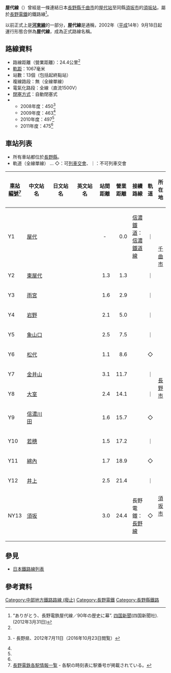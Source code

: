 {{Infobox 鐵道路線
|日文原名 = 屋代線
|平假名 = やしろせん
|羅馬拼音 = Yashiro sen
|路線名稱 = [[File:NER.svg|100px]] 屋代線
|路線顏色 = red
|圖片 = Nagaden 3500 20090418.jpg
|圖片大小 = 
|圖片說明 = 離開[[松代站|松代站]]的3500系列車
|國家 = {{JPN}}
|所在地 = [[長野縣|長野縣]]
|起點 = [[屋代站|屋代站]]
|終點 = [[須坂站|須坂站]]
|站數 = 13個
|通車 = 1922年6月10日
|廢除 = 2012年4月1日
|擁有者 = 河東鐵道→<br />[[長野電鐵|長野電鐵]]
|營運者 = 
|路線記號=Y
|使用車輛 = 參見[[長野電鐵#車輛|長野電鐵#車輛]]
|路線距離 = 24.4公里
|軌距 = 1,067毫米
|軌道數量 = 
|電氣化方式 = [[直流電|直流電]] 1,500 [[伏特|V]] [[高架電纜|高架電纜]]
|最高速度 = 
|路線圖 = [[File:Nagano_Electric_Railway_Linemap.svg|200px]]
{{長野電鐵RDT/屋代線}}
}}
'''屋代線'''（{{jpn|j=屋代線|hg=やしろせん|rm=Yashiro sen|f=y}}）曾經是一條連結日本[[長野縣|長野縣]][[千曲市|千曲市]]的[[屋代站|屋代站]]至同縣[[須坂市|須坂市]]的[[須坂站|須坂站]]，屬於[[長野電鐵|長野電鐵]]的鐵路線<ref name="shikoku-np-2012-3-31">“ありがとう、長野電鉄屋代線／90年の歴史に幕”. [[四国新聞|四国新聞]](四国新聞社).(2012年3月31日)</ref>。

以前正式上是'''[[河東線|河東線]]'''的一部分，'''屋代線'''是通稱，2002年（[[平成|平成]]14年）9月18日起運行形態合併為'''屋代線'''，成為正式路線名稱。
== 路線資料 ==
* 路線距離（營業距離）：24.4公里<ref name="shikoku-np-2012-3-31" />
* [[軌距|軌距]]：1067毫米
* 站數：13個（包括起終點站）
* 複線路段：無（全線單線）
* 電氣化路段：全線（直流1500V）
* [[閉塞_(鐵路)|閉塞方式]]：自動閉塞式
* {{link-ja|輸送密度|輸送密度}}
** 2008年度：450<ref name="pref.nagano-nagaden2012">{{PDFlink|[http://www.pref.nagano.lg.jp/kotsu/kurashi/kotsu/shisaku/gaiyo/documents/nagaden.pdf 長野県新総合交通ビジョン検討委員会（県内鉄道事業者・意見交換会）参考資料 長野電鉄株式会社]}} - 長野県、2012年7月11日（2016年10月23日閲覧）</ref>
** 2009年度：463<ref name="pref.nagano-nagaden2012" />
** 2010年度：497<ref name="pref.nagano-nagaden2012" />
** 2011年度：475<ref name="pref.nagano-nagaden2012" />
== 車站列表 ==
*所有車站都位於[[長野縣|長野縣]]。
*軌道（全線單線） … ◇：可[[列車交會|列車交會]]、｜：不可列車交會
{| class="wikitable" rules="all"
|-
![[車站編號|車站編號]]<ref>[http://www.nagaden-net.co.jp/webstation/station_inquiry.html 長野電鉄各駅情報一覧] {{Wayback|url=http://www.nagaden-net.co.jp/webstation/station_inquiry.html |date=20140330014651 }} - 各駅の時刻表に駅番号が掲載されている。</ref>
! style="width:6em;"|中文站名
! style="width:6em;"|日文站名
! style="width:6em;"|英文站名
! style="width:2.5em;"|站間距離
! style="width:2.5em;"|營業距離
!接續路線
! style="width:1em;"|軌道
!所在地
|- style="border-top:solid 3px red;"
!Y1
|[[屋代站|屋代]]
|{{lang|ja|屋代}}
|{{lang|en|Yashiro}}
|style="text-align:center;"|-
|style="text-align:right;"|0.0
|[[信濃鐵道|信濃鐵道]]：[[信濃鐵道線|信濃鐵道線]]
|style="text-align:center;"|｜
|rowspan="3"|[[千曲市|千曲市]]
|-
!Y2
|[[東屋代站|東屋代]]
|{{lang|en|東屋代}}
|{{lang|en|Higashi-Yashiro}}
|style="text-align:right;"|1.3
|style="text-align:right;"|1.3
| 
|style="text-align:center;"|｜
|-
!Y3
|[[雨宮站|雨宮]]
|{{lang|ja|雨宮}}
|{{lang|en|Amenomiya}}
|style="text-align:right;"|1.6
|style="text-align:right;"|2.9
| 
|style="text-align:center;"|｜
|-
!Y4
|[[岩野站|岩野]]
|{{lang|en|岩野}}
|{{lang|en|Iwano}}
|style="text-align:right;"|2.1
|style="text-align:right;"|5.0
| 
|style="text-align:center;"|｜
|rowspan="8"|[[長野市|長野市]]
|-
!Y5
|[[象山口站|象山口]]
|{{lang|ja|象山口}}
|{{lang|en|Zōzanguchi}}
|style="text-align:right;"|2.5
|style="text-align:right;"|7.5
| 
|style="text-align:center;"|｜
|-
!Y6
|[[松代站_(長野縣)|松代]]
|{{lang|ja|松代}}
|{{lang|en|Matsushiro}}
|style="text-align:right;"|1.1
|style="text-align:right;"|8.6
| 
|style="text-align:center;"|◇
|-
!Y7
|[[金井山站|金井山]]
|{{lang|ja|金井山}}
|{{lang|en|Kanaiyama}}
|style="text-align:right;"|3.1
|style="text-align:right;"|11.7
| 
|style="text-align:center;"|｜
|-
!Y8
|[[大室站|大室]]
|{{lang|ja|大室}}
|{{lang|en|Ōmura}}
|style="text-align:right;"|2.4
|style="text-align:right;"|14.1
| 
|style="text-align:center;"|｜
|-
!Y9
|[[信濃川田站|信濃川田]]
|{{lang|ja|信濃川田}}
|{{lang|en|Shinano-Kawada}}
|style="text-align:right;"|1.6
|style="text-align:right;"|15.7
| 
|style="text-align:center;"|◇
|-
!Y10
|[[若穗站|若穗]]
|{{lang|ja|若穂}}
|{{lang|en|Wakaho}}
|style="text-align:right;"|1.5
|style="text-align:right;"|17.2
| 
|style="text-align:center;"|｜
|-
!Y11
|[[綿內站|綿內]]
|{{lang|ja|綿内}}
|{{lang|en|Watauchi}}
|style="text-align:right;"|1.7
|style="text-align:right;"|18.9
| 
|style="text-align:center;"|◇
|-
!Y12
|[[井上站|井上]]
|{{lang|ja|井上}}
|{{lang|en|Inoue}}
|style="text-align:right;"|2.5
|style="text-align:right;"|21.4
| 
|style="text-align:center;"|｜
|rowspan="2"|[[須坂市|須坂市]]
|-
!NY13
|[[須坂站|須坂]]
|{{lang|ja|須坂}}
|{{lang|en|Suzaka}}
|style="text-align:right;"|3.0
|style="text-align:right;"|24.4
|長野電鐵：[[長野線_(長野電鐵)|長野線]]
|style="text-align:center;"|◇
|}

== 參見 ==
* [[日本鐵路線列表|日本鐵路線列表]]
== 參考資料 ==
{{Reflist}}

{{屋代線}}
{{DEFAULTSORT:Yashiro sen}}
[[Category:中部地方鐵路路線_(廢止)|Category:中部地方鐵路路線 (廢止)]]
[[Category:長野電鐵|Category:長野電鐵]]
[[Category:長野縣鐵路|Category:長野縣鐵路]]
